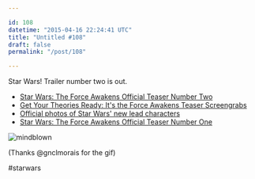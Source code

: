 ```yaml
---

id: 108
datetime: "2015-04-16 22:24:41 UTC"
title: "Untitled #108"
draft: false
permalink: "/post/108"

---
```


Star Wars! Trailer number two is out.

 - [Star Wars: The Force Awakens Official Teaser Number Two](https://www.youtube.com/watch?v=ngElkyQ6Rhs&feature=youtube_gdata)
 - [Get Your Theories Ready: It's the Force Awakens Teaser Screengrabs](http://www.wired.com/2015/04/star-wars-episode-viii-teaser-stills/)
 - [Official photos of Star Wars' new lead characters](https://www.theverge.com/2015/4/16/8431341/star-wars-episode-vii-force-awakens-characters)
 - [Star Wars: The Force Awakens Official Teaser Number One](https://www.youtube.com/watch?v=erLk59H86ww)

![mindblown](https://s3.amazonaws.com/f.cl.ly/items/1m3Q1C3q1r3s1S1Q2w2M/adventure-time-mind-blown.gif)

(Thanks @gnclmorais for the gif)

#starwars

